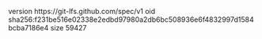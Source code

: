 version https://git-lfs.github.com/spec/v1
oid sha256:f231be516e02338e2edbd97980a2db6bc508936e6f4832997d1584bcba7186e4
size 59427
